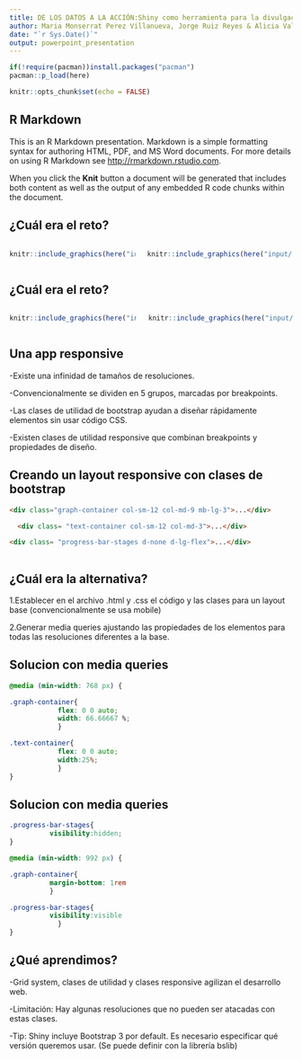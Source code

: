 ```yaml
---
title: DE LOS DATOS A LA ACCIÓN:Shiny como herramienta para la divulgación y el cambio social
author: Maria Monserrat Perez Villanueva, Jorge Ruiz Reyes & Alicia Valentina Franco Boscan
date: "`r Sys.Date()`"
output: powerpoint_presentation
---
```



```r
if(!require(pacman))install.packages("pacman")
pacman::p_load(here)
```

```r
knitr::opts_chunk$set(echo = FALSE)
```

## R Markdown

This is an R Markdown presentation. Markdown is a simple formatting syntax for authoring HTML, PDF, and MS Word documents. For more details on using R Markdown see <http://rmarkdown.rstudio.com>.

When you click the **Knit** button a document will be generated that includes both content as well as the output of any embedded R code chunks within the document.


## ¿Cuál era el reto? 
:::::: {.columns}

::: {.column}
```r
knitr::include_graphics(here("input/ss-huella.png"))
```
:::

:::{.column}
```r
knitr::include_graphics(here("input/ss-huella_notresp.png"))
```
:::

::::::


## ¿Cuál era el reto? 
:::::: {.columns}

::: {.column}
```r
knitr::include_graphics(here("input/ss-huella.png"))
```
:::

:::{.column}
```r
knitr::include_graphics(here("input/ss-huella_mobile.png"))
```
:::

::::::



## Una app responsive 

-Existe una infinidad de tamaños de resoluciones. 

-Convencionalmente se dividen en 5 grupos, marcadas por breakpoints. 

-Las clases de utilidad de bootstrap ayudan a diseñar rápidamente elementos sin usar código CSS.

-Existen clases de utilidad responsive que combinan breakpoints y propiedades de diseño. 



## Creando un layout responsive con clases de bootstrap

```html

<div class="graph-container col-sm-12 col-md-9 mb-lg-3">...</div>

  <div class= "text-container col-sm-12 col-md-3">...</div>

<div class= "progress-bar-stages d-none d-lg-flex">...</div>
 
```


## ¿Cuál era la alternativa?

1.Establecer en el archivo .html y .css el código y las clases para un layout base (convencionalmente se usa mobile)

2.Generar media queries ajustando las propiedades de los elementos para todas las resoluciones diferentes a la base.



## Solucion con media queries

```css

@media (min-width: 768 px) {

.graph-container{
            flex: 0 0 auto;
            width: 66.66667 %;
            }

.text-container{
            flex: 0 0 auto;
            width:25%;
            }
}

```


## Solucion con media queries

```css
.progress-bar-stages{
          visibility:hidden;
}

@media (min-width: 992 px) {

.graph-container{ 
          margin-bottom: 1rem 
          }

.progress-bar-stages{
          visibility:visible
            }
}

```


## ¿Qué aprendimos? 

-Grid system, clases de utilidad y clases responsive agilizan el desarrollo web. 

-Limitación: Hay algunas resoluciones que no pueden ser atacadas con estas clases.

-Tip: Shiny incluye Bootstrap 3 por default. Es necesario especificar qué versión queremos usar. (Se puede definir con la librería bslib) 







